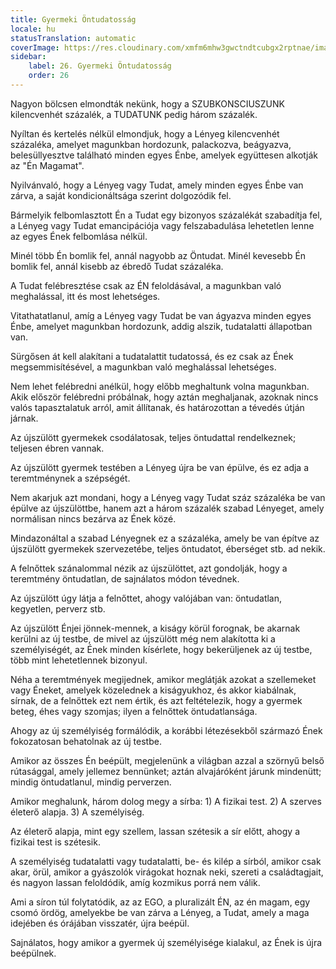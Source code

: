 ```yaml
---
title: Gyermeki Öntudatosság
locale: hu
statusTranslation: automatic
coverImage: https://res.cloudinary.com/xmfm6mhw3gwctndtcubgx2rptnae/image/upload/v1740468922/small_cover_tratado_de_psicologia_revolucionaria_a4c0dca4e0.webp
sidebar:
    label: 26. Gyermeki Öntudatosság
    order: 26
---
```

Nagyon bölcsen elmondták nekünk, hogy a SZUBKONSCIUSZUNK kilencvenhét százalék, a TUDATUNK pedig három százalék.

Nyíltan és kertelés nélkül elmondjuk, hogy a Lényeg kilencvenhét százaléka, amelyet magunkban hordozunk, palackozva, beágyazva, belesüllyesztve található minden egyes Énbe, amelyek együttesen alkotják az "Én Magamat".

Nyilvánvaló, hogy a Lényeg vagy Tudat, amely minden egyes Énbe van zárva, a saját kondicionáltsága szerint dolgozódik fel.

Bármelyik felbomlasztott Én a Tudat egy bizonyos százalékát szabadítja fel, a Lényeg vagy Tudat emancipációja vagy felszabadulása lehetetlen lenne az egyes Ének felbomlása nélkül.

Minél több Én bomlik fel, annál nagyobb az Öntudat. Minél kevesebb Én bomlik fel, annál kisebb az ébredő Tudat százaléka.

A Tudat felébresztése csak az ÉN feloldásával, a magunkban való meghalással, itt és most lehetséges.

Vitathatatlanul, amíg a Lényeg vagy Tudat be van ágyazva minden egyes Énbe, amelyet magunkban hordozunk, addig alszik, tudatalatti állapotban van.

Sürgősen át kell alakítani a tudatalattit tudatossá, és ez csak az Ének megsemmisítésével, a magunkban való meghalással lehetséges.

Nem lehet felébredni anélkül, hogy előbb meghaltunk volna magunkban. Akik először felébredni próbálnak, hogy aztán meghaljanak, azoknak nincs valós tapasztalatuk arról, amit állítanak, és határozottan a tévedés útján járnak.

Az újszülött gyermekek csodálatosak, teljes öntudattal rendelkeznek; teljesen ébren vannak.

Az újszülött gyermek testében a Lényeg újra be van épülve, és ez adja a teremtménynek a szépségét.

Nem akarjuk azt mondani, hogy a Lényeg vagy Tudat száz százaléka be van épülve az újszülöttbe, hanem azt a három százalék szabad Lényeget, amely normálisan nincs bezárva az Ének közé.

Mindazonáltal a szabad Lényegnek ez a százaléka, amely be van építve az újszülött gyermekek szervezetébe, teljes öntudatot, éberséget stb. ad nekik.

A felnőttek szánalommal nézik az újszülöttet, azt gondolják, hogy a teremtmény öntudatlan, de sajnálatos módon tévednek.

Az újszülött úgy látja a felnőttet, ahogy valójában van: öntudatlan, kegyetlen, perverz stb.

Az újszülött Énjei jönnek-mennek, a kiságy körül forognak, be akarnak kerülni az új testbe, de mivel az újszülött még nem alakította ki a személyiségét, az Ének minden kísérlete, hogy bekerüljenek az új testbe, több mint lehetetlennek bizonyul.

Néha a teremtmények megijednek, amikor meglátják azokat a szellemeket vagy Éneket, amelyek közelednek a kiságyukhoz, és akkor kiabálnak, sírnak, de a felnőttek ezt nem értik, és azt feltételezik, hogy a gyermek beteg, éhes vagy szomjas; ilyen a felnőttek öntudatlansága.

Ahogy az új személyiség formálódik, a korábbi létezésekből származó Ének fokozatosan behatolnak az új testbe.

Amikor az összes Én beépült, megjelenünk a világban azzal a szörnyű belső rútasággal, amely jellemez bennünket; aztán alvajáróként járunk mindenütt; mindig öntudatlanul, mindig perverzen.

Amikor meghalunk, három dolog megy a sírba: 1) A fizikai test. 2) A szerves életerő alapja. 3) A személyiség.

Az életerő alapja, mint egy szellem, lassan szétesik a sír előtt, ahogy a fizikai test is szétesik.

A személyiség tudatalatti vagy tudatalatti, be- és kilép a sírból, amikor csak akar, örül, amikor a gyászolók virágokat hoznak neki, szereti a családtagjait, és nagyon lassan feloldódik, amíg kozmikus porrá nem válik.

Ami a síron túl folytatódik, az az EGO, a pluralizált ÉN, az én magam, egy csomó ördög, amelyekbe be van zárva a Lényeg, a Tudat, amely a maga idejében és órájában visszatér, újra beépül.

Sajnálatos, hogy amikor a gyermek új személyisége kialakul, az Ének is újra beépülnek.

